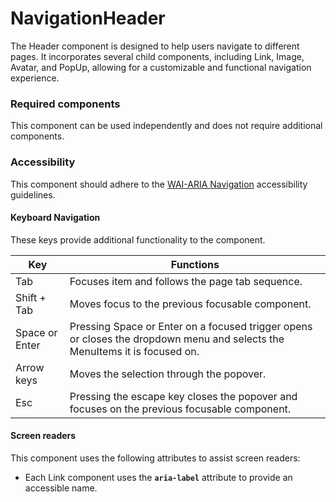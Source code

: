 
<Meta title="Components/NavigationHeader/NavigationHeader" />

# NavigationHeader
The Header component is designed to help users navigate to different pages. 
It incorporates several child components, including Link, Image, Avatar, and PopUp, allowing for a customizable and functional navigation experience.

### Required components
This component can be used independently and does not require additional components.

### Accessibility

This component should adhere to the [WAI-ARIA Navigation](https://www.w3.org/WAI/ARIA/apg/patterns/landmarks/examples/navigation.html) accessibility guidelines.

#### Keyboard Navigation

These keys provide additional functionality to the component.

| Key            | Functions                                                                                                         |
| -------------- | ----------------------------------------------------------------------------------------------------------------- |
| Tab            | Focuses item and follows the page tab sequence.                                                    |
| Shift + Tab    | Moves focus to the previous focusable component.                                                         |
| Space or Enter | Pressing Space or Enter on a focused trigger opens or closes the dropdown menu and selects the MenuItems it is focused on. |
| Arrow keys     | Moves the selection through the popover.                                                                          |
| Esc            | Pressing the escape key closes the popover and focuses on the previous focusable component.                       |

#### Screen readers

This component uses the following attributes to assist screen readers:
- Each Link component uses the **`aria-label`** attribute to provide an accessible name.
